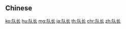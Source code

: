 {{also|隊長}}
==Chinese==
{{zh-see|隊長}}

[[ko:队长]]
[[hu:队长]]
[[mg:队长]]
[[ja:队长]]
[[th:队长]]
[[chr:队长]]
[[zh:队长]]